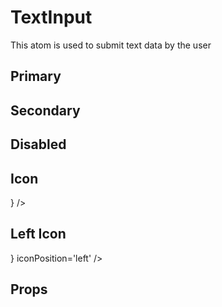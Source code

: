 
<Meta
  title='Components|atoms/TextInput'
  component={TextInput}
/>

# TextInput

This atom is used to submit text data by the user

## Primary

<Preview>
  <TextInput
    placeholder='Name'
    id='first'
  />
</Preview>

## Secondary

<Preview>
  <TextInput
    placeholder='Name'
    id='second'
    color='secondary'
  />
</Preview>

## Disabled

<Preview>
  <TextInput
    placeholder='Name'
    id='third'
    disabled
  />
</Preview>

## Icon

<Preview>
  <TextInput
    placeholder='Name'
    id='fourth'
    icon={<MdSearch size="2em"/>}
  />
</Preview>

## Left Icon

<Preview>
  <TextInput
    placeholder='Name'
    id='fifth'
    icon={<MdSearch size="2em"/>}
    iconPosition='left'
  />
</Preview>


## Props

<Props of={TextInput} />